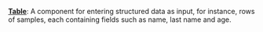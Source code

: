 **[Table](/custom-tools/user-inputs/table)**: 
A component for entering structured data as input, 
for instance, rows of samples, each containing fields such as name, last name and age.